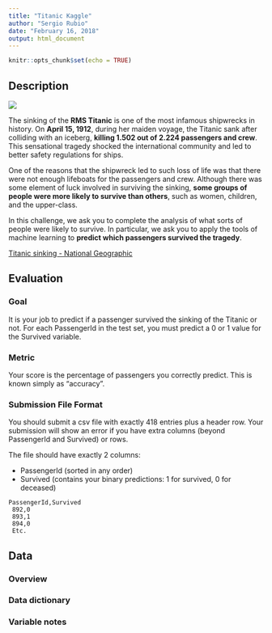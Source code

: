 ```yaml
---
title: "Titanic Kaggle"
author: "Sergio Rubio"
date: "February 16, 2018"
output: html_document
---
```


```r
knitr::opts_chunk$set(echo = TRUE)
```

## Description

![](http://www.ssmaritime.com/000-Titanic-Starboard-Ilust-xlge.jpg)

The sinking of the **RMS Titanic** is one of the most infamous shipwrecks in history.  On **April 15, 1912**, during her maiden voyage, the Titanic sank after colliding with an iceberg, **killing 1.502 out of 2.224 passengers and crew**. This sensational tragedy shocked the international community and led to better safety regulations for ships.

One of the reasons that the shipwreck led to such loss of life was that there were not enough lifeboats for the passengers and crew. Although there was some element of luck involved in surviving the sinking, **some groups of people were more likely to survive than others**, such as women, children, and the upper-class.

In this challenge, we ask you to complete the analysis of what sorts of people were likely to survive. In particular, we ask you to apply the tools of machine learning to **predict which passengers survived the tragedy**.

[Titanic sinking - National Geographic](https://www.youtube.com/watch?v=9xoqXVjBEF8)


## Evaluation

### Goal

It is your job to predict if a passenger survived the sinking of the Titanic or not.
For each PassengerId in the test set, you must predict a 0 or 1 value for the Survived variable.

### Metric

Your score is the percentage of passengers you correctly predict. This is known simply as "accuracy”.

### Submission File Format

You should submit a csv file with exactly 418 entries plus a header row. Your submission will show an error if you have extra columns (beyond PassengerId and Survived) or rows.

The file should have exactly 2 columns:

* PassengerId (sorted in any order)
* Survived (contains your binary predictions: 1 for survived, 0 for deceased)


```
PassengerId,Survived
 892,0
 893,1
 894,0
 Etc.
```

## Data

### Overview

### Data dictionary

### Variable notes

